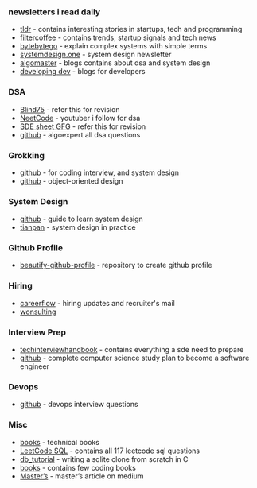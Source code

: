 ### newsletters i read daily
- [tldr](https://tldr.tech/) - contains interesting stories in startups, tech and programming
- [filtercoffee](https://filtercoffee.substack.com/) - contains trends, startup signals and tech news
- [bytebytego](https://blog.bytebytego.com/) - explain complex systems with simple terms
- [systemdesign.one](https://newsletter.systemdesign.one/) - system design newsletter 
- [algomaster](https://blog.algomaster.io/) - blogs contains about dsa and system design
- [developing dev](https://www.developing.dev/) - blogs for developers

### DSA
- [Blind75](https://www.teamblind.com/post/New-Year-Gift---Curated-List-of-Top-100-LeetCode-Questions-to-Save-Your-Time-OaM1orEU) - refer this for revision
- [NeetCode](https://neetcode.io/) - youtuber i follow for dsa
- [SDE sheet GFG](https://www.geeksforgeeks.org/sde-sheet-a-complete-guide-for-sde-preparation/) - refer this for revision
- [github](https://github.com/lee-hen/Algoexpert) - algoexpert all dsa questions

### Grokking
- [github](https://github.com/judylime/grokking) - for coding interview, and system design
- [github](https://github.com/tssovi/grokking-the-object-oriented-design-interview) - object-oriented design

### System Design
- [github](https://github.com/shashank88/system_design) - guide to learn system design
- [tianpan](https://tianpan.co/notes/2016-02-13-crack-the-system-design-interview) - system design in practice

### Github Profile
- [beautify-github-profile](https://github.com/rzashakeri/beautify-github-profile) - repository to create github profile

### Hiring 
- [careerflow](https://www.careerflow.ai/still-hiring) - hiring updates and recruiter's mail
- [wonsulting](https://www.wonsulting.ai/)

### Interview Prep
- [techinterviewhandbook](https://www.techinterviewhandbook.org/) - contains everything a sde need to prepare
- [github](https://github.com/jwasham/coding-interview-university) - complete computer science study plan to become a software engineer

### Devops
- [github](https://github.com/bregman-arie/devops-exercises) - devops interview questions

### Misc
- [books](https://github.com/andresetevejob/books-5) - technical books 
- [LeetCode SQL](https://github.com/mrinal1704/SQL-Leetcode-Challenge) - contains all 117 leetcode sql questions
- [db_tutorial](https://cstack.github.io/db_tutorial/) - writing a sqlite clone from scratch in C
- [books](https://github.com/Henrywu573/Catalogue) - contains few coding books
- [Master’s](https://medium.com/@abhijeet4444krish/my-masters-application-story-fe4616964d7c) - master’s article on medium